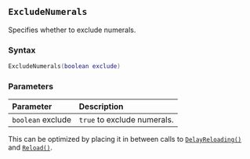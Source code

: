::: {.minipage data-latex="{\textwidth}"}
## `ExcludeNumerals` {#batch-excludenumerals}

Specifies whether to exclude\index{text exclusion} numerals.

### Syntax {-}

``` .lua
ExcludeNumerals(boolean exclude)
```

### Parameters {-}

**Parameter** | **Description**
| :-- | :-- |
| `boolean` exclude | `true` to exclude numerals. |

:::: {.tipsection data-latex=""}
This can be optimized by placing it in between calls to [`DelayReloading()`](#batch-delayreloading) and [`Reload()`](#batch-reload).
::::
:::
